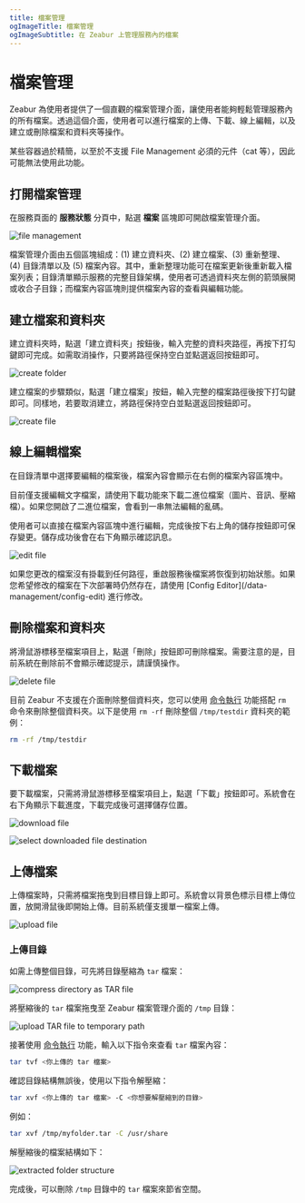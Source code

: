 ```yaml
---
title: 檔案管理
ogImageTitle: 檔案管理
ogImageSubtitle: 在 Zeabur 上管理服務內的檔案
---
```



# 檔案管理

Zeabur 為使用者提供了一個直觀的檔案管理介面，讓使用者能夠輕鬆管理服務內的所有檔案。透過這個介面，使用者可以進行檔案的上傳、下載、線上編輯，以及建立或刪除檔案和資料夾等操作。

<Callout type="warning">
  某些容器過於精簡，以至於不支援 File Management 必須的元件（cat 等），因此可能無法使用此功能。
</Callout>

## 打開檔案管理

在服務頁面的 **服務狀態** 分頁中，點選 **檔案** 區塊即可開啟檔案管理介面。

![file management](/data-management/file-management/file-management.png)

檔案管理介面由五個區塊組成：(1) 建立資料夾、(2) 建立檔案、(3) 重新整理、(4) 目錄清單以及 (5) 檔案內容。其中，重新整理功能可在檔案更新後重新載入檔案列表；目錄清單顯示服務的完整目錄架構，使用者可透過資料夾左側的箭頭展開或收合子目錄；而檔案內容區塊則提供檔案內容的查看與編輯功能。

## 建立檔案和資料夾

建立資料夾時，點選「建立資料夾」按鈕後，輸入完整的資料夾路徑，再按下打勾鍵即可完成。如需取消操作，只要將路徑保持空白並點選返回按鈕即可。

![create folder](/data-management/file-management/create-folder.png)

建立檔案的步驟類似，點選「建立檔案」按鈕，輸入完整的檔案路徑後按下打勾鍵即可。同樣地，若要取消建立，將路徑保持空白並點選返回按鈕即可。

![create file](/data-management/file-management/create-file.png)

## 線上編輯檔案

在目錄清單中選擇要編輯的檔案後，檔案內容會顯示在右側的檔案內容區塊中。

<Callout type="info">
  目前僅支援編輯文字檔案，請使用下載功能來下載二進位檔案（圖片、音訊、壓縮檔）。如果您開啟了二進位檔案，會看到一串無法編輯的亂碼。
</Callout>

使用者可以直接在檔案內容區塊中進行編輯，完成後按下右上角的儲存按鈕即可保存變更。儲存成功後會在右下角顯示確認訊息。

![edit file](/data-management/file-management/edit-file.png)

<Callout type="warning">
  如果您更改的檔案沒有掛載到任何路徑，重啟服務後檔案將恢復到初始狀態。如果您希望修改的檔案在下次部署時仍然存在，請使用 [Config Editor](/data-management/config-edit) 進行修改。
</Callout>

## 刪除檔案和資料夾

將滑鼠游標移至檔案項目上，點選「刪除」按鈕即可刪除檔案。需要注意的是，目前系統在刪除前不會顯示確認提示，請謹慎操作。

![delete file](/data-management/file-management/delete-file.png)

目前 Zeabur 不支援在介面刪除整個資料夾，您可以使用 [命令執行](/deploy/command-execution) 功能搭配 `rm` 命令來刪除整個資料夾。以下是使用 `rm -rf` 刪除整個 `/tmp/testdir` 資料夾的範例：

```bash
rm -rf /tmp/testdir
```

## 下載檔案

要下載檔案，只需將滑鼠游標移至檔案項目上，點選「下載」按鈕即可。系統會在右下角顯示下載進度，下載完成後可選擇儲存位置。

![download file](/data-management/file-management/download-file.png)

![select downloaded file destination](/data-management/file-management/download-select-destination.png)

## 上傳檔案

上傳檔案時，只需將檔案拖曳到目標目錄上即可。系統會以背景色標示目標上傳位置，放開滑鼠後即開始上傳。目前系統僅支援單一檔案上傳。

![upload file](/data-management/file-management/upload.png)

### 上傳目錄

如需上傳整個目錄，可先將目錄壓縮為 `tar` 檔案：

![compress directory as TAR file](/data-management/file-management/compress-as-tar.png)

將壓縮後的 `tar` 檔案拖曳至 Zeabur 檔案管理介面的 `/tmp` 目錄：

![upload TAR file to temporary path](/data-management/file-management/upload-tar-file.png)

接著使用 [命令執行](/deploy/command-execution) 功能，輸入以下指令來查看 `tar` 檔案內容：

```bash
tar tvf <你上傳的 tar 檔案>
```

確認目錄結構無誤後，使用以下指令解壓縮：

```bash
tar xvf <你上傳的 tar 檔案> -C <你想要解壓縮到的目錄>
```

例如：

```bash
tar xvf /tmp/myfolder.tar -C /usr/share
```

解壓縮後的檔案結構如下：

![extracted folder structure](/data-management/file-management/extracted-folder-structure.png)

完成後，可以刪除 `/tmp` 目錄中的 `tar` 檔案來節省空間。
